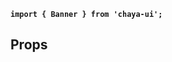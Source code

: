 
<Meta
    title="Components/Display/Banner"
    of={BannerStories}
/>

<Title>Banner</Title>

**`import { Banner } from 'chaya-ui';`**

<Primary />

## Props

<Controls />